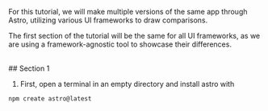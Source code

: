 
For this tutorial, we will make multiple versions of the same app through Astro, utilizing various UI frameworks to draw comparisons.

The first section of the tutorial will be the same for all UI frameworks, as we are using a framework-agnostic tool to showcase their differences.

<br/>
## Section 1
<br />

1. First, open a terminal in an empty directory and install astro with 
```shell
npm create astro@latest
```
